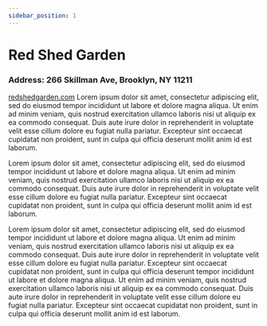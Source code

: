 ```yaml
---
sidebar_position: 1
---
```


# Red Shed Garden

### Address: 266 Skillman Ave, Brooklyn, NY 11211
<a href="https://redshedgarden.com/">redshedgarden.com</a>
Lorem ipsum dolor sit amet, consectetur adipiscing elit, sed do eiusmod
tempor incididunt ut labore et dolore magna aliqua. Ut enim ad minim
veniam, quis nostrud exercitation ullamco laboris nisi ut aliquip ex ea
commodo consequat. Duis aute irure dolor in reprehenderit in voluptate
velit esse cillum dolore eu fugiat nulla pariatur. Excepteur sint
occaecat cupidatat non proident, sunt in culpa qui officia deserunt
mollit anim id est laborum.

Lorem ipsum dolor sit amet, consectetur adipiscing elit, sed do eiusmod
tempor incididunt ut labore et dolore magna aliqua. Ut enim ad minim
veniam, quis nostrud exercitation ullamco laboris nisi ut aliquip ex ea
commodo consequat. Duis aute irure dolor in reprehenderit in voluptate
velit esse cillum dolore eu fugiat nulla pariatur. Excepteur sint
occaecat cupidatat non proident, sunt in culpa qui officia deserunt
mollit anim id est laborum.

Lorem ipsum dolor sit amet, consectetur adipiscing elit, sed do eiusmod
tempor incididunt ut labore et dolore magna aliqua. Ut enim ad minim
veniam, quis nostrud exercitation ullamco laboris nisi ut aliquip ex ea
commodo consequat. Duis aute irure dolor in reprehenderit in voluptate
velit esse cillum dolore eu fugiat nulla pariatur. Excepteur sint
occaecat cupidatat non proident, sunt in culpa qui officia deserunt
tempor incididunt ut labore et dolore magna aliqua. Ut enim ad minim
veniam, quis nostrud exercitation ullamco laboris nisi ut aliquip ex ea
commodo consequat. Duis aute irure dolor in reprehenderit in voluptate
velit esse cillum dolore eu fugiat nulla pariatur. Excepteur sint
occaecat cupidatat non proident, sunt in culpa qui officia deserunt
mollit anim id est laborum.